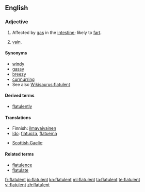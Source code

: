 ==English==

===Adjective===
{{en-adj}}

# Affected by [[gas]] in the [[intestine]]; likely to [[fart]].
# {{obsolete}} [[vain]].

====Synonyms====
* [[windy]]
* [[gassy]]
* [[breezy]]
* [[curmurring]]
* See also [[Wikisaurus:flatulent]]

====Derived terms====
* [[flatulently]]

====Translations====
{{trans-top|affected by gas in the intestine}}
* Finnish: [[ilmavaivainen]]
* [[Ido]]: [[flatuoza]], [[flatuema]]
{{trans-mid}}
* [[Scottish Gaelic]]: {{t-|gd|gaothach|xs=Scottish Gaelic}}
{{trans-bottom}}

====Related terms====
* [[flatulence]]
* [[flatulate]]

[[fr:flatulent]]
[[io:flatulent]]
[[kn:flatulent]]
[[ml:flatulent]]
[[ta:flatulent]]
[[te:flatulent]]
[[vi:flatulent]]
[[zh:flatulent]]